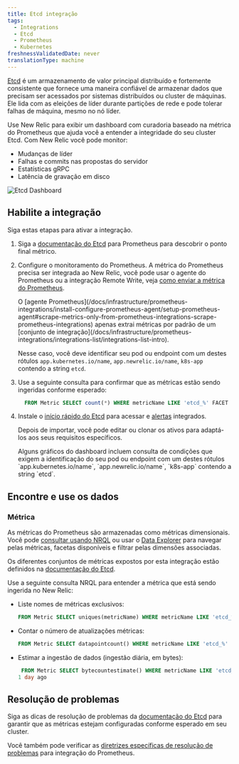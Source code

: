 ```yaml
---
title: Etcd integração
tags:
  - Integrations
  - Etcd
  - Prometheus
  - Kubernetes
freshnessValidatedDate: never
translationType: machine
---
```


[Etcd](https://etcd.io/) é um armazenamento de valor principal distribuído e fortemente consistente que fornece uma maneira confiável de armazenar dados que precisam ser acessados por sistemas distribuídos ou cluster de máquinas. Ele lida com as eleições de líder durante partições de rede e pode tolerar falhas de máquina, mesmo no nó líder.

Use New Relic para exibir um dashboard com curadoria baseado na métrica do Prometheus que ajuda você a entender a integridade do seu cluster Etcd. Com New Relic você pode monitor:

* Mudanças de líder
* Falhas e commits nas propostas do servidor
* Estatísticas gRPC
* Latência de gravação em disco

<img
  title="Etcd Dashboard"
  alt="Etcd Dashboard"
  src="/images/kubernetes_screenshot-crop_etcd-dashboard.webp"
/>

## Habilite a integração

Siga estas etapas para ativar a integração.

1. Siga a [documentação do Etcd](https://etcd.io/docs/v3.5/op-guide/monitoring/) para Prometheus para descobrir o ponto final métrico.

2. Configure o monitoramento do Prometheus. A métrica do Prometheus precisa ser integrada ao New Relic, você pode usar o agente do Prometheus ou a integração Remote Write, veja [como enviar a métrica do Prometheus](/docs/infrastructure/prometheus-integrations/get-started/send-prometheus-metric-data-new-relic/).

   <Callout variant="important">
     O [agente Prometheus](/docs/infrastructure/prometheus-integrations/install-configure-prometheus-agent/setup-prometheus-agent#scrape-metrics-only-from-prometheus-integrations-scrape-prometheus-integrations) apenas extrai métricas por padrão de um [conjunto de integração](/docs/infrastructure/prometheus-integrations/integrations-list/integrations-list-intro).

     Nesse caso, você deve identificar seu pod ou endpoint com um destes rótulos `app.kubernetes.io/name`, `app.newrelic.io/name`, `k8s-app` contendo a string `etcd`.
   </Callout>

3. Use a seguinte consulta para confirmar que as métricas estão sendo ingeridas conforme esperado:

   ```sql
     FROM Metric SELECT count(*) WHERE metricName LIKE 'etcd_%' FACET metricName LIMIT MAX
   ```

4. Instale o [início rápido do Etcd](https://newrelic.com/instant-observability/etcd) para acessar <InlinePopover type="dashboards"/>e [alertas](/docs/alerts-applied-intelligence/new-relic-alerts/learn-alerts/introduction-alerts/) integrados.

   Depois de importar, você pode editar ou clonar os ativos para adaptá-los aos seus requisitos específicos.

   <Callout variant="important">
     Alguns gráficos do dashboard incluem consulta de condições que exigem a identificação do seu pod ou endpoint com um destes rótulos `app.kubernetes.io/name`, `app.newrelic.io/name`, `k8s-app` contendo a string `etcd`.
   </Callout>

## Encontre e use os dados

### Métrica

As métricas do Prometheus são armazenadas como métricas dimensionais. Você pode [consultar usando NRQL](/docs/telemetry-data-platform/get-data/apis/query-metric-data-type/) ou usar o [Data Explorer](/docs/query-your-data/explore-query-data/browse-data/introduction-data-explorer/) para navegar pelas métricas, facetas disponíveis e filtrar pelas dimensões associadas.

Os diferentes conjuntos de métricas expostos por esta integração estão definidos na [documentação do Etcd](https://etcd.io/docs/v3.5/metrics/).

Use a seguinte consulta NRQL para entender a métrica que está sendo ingerida no New Relic:

* Liste nomes de métricas exclusivos:

  ```sql
  FROM Metric SELECT uniques(metricName) WHERE metricName LIKE 'etcd_%' LIMIT MAX
  ```

* Contar o número de atualizações métricas:

  ```sql
  FROM Metric SELECT datapointcount() WHERE metricName LIKE 'etcd_%' LIMIT MAX
  ```

* Estimar a ingestão de dados (ingestão diária, em bytes):

  ```sql
   FROM Metric SELECT bytecountestimate() WHERE metricName LIKE 'etcd_%' SINCE
  1 day ago
  ```

## Resolução de problemas

Siga as dicas de resolução de problemas da [documentação do Etcd](https://etcd.io/docs/v3.5/op-guide/monitoring/) para garantir que as métricas estejam configuradas conforme esperado em seu cluster.

Você também pode verificar as [diretrizes específicas de resolução de problemas](/docs/infrastructure/prometheus-integrations/troubleshooting/no-data-appears-prometheus-integration) para integração do Prometheus.
